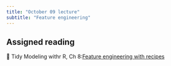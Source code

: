 ```yaml
---
title: "October 09 lecture"
subtitle: "Feature engineering"
---
```


## Assigned reading

📖 Tidy Modeling withr R, Ch 8:[Feature engineering with recipes](https://www.tmwr.org/recipes.html)
